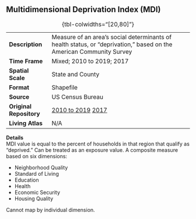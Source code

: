 ## Multidimensional Deprivation Index (MDI)

|                         |                                                                                                                                                                              |
|-----------------|-------------------------------------------------------|
| **Description**         | Measure of an area’s social determinants of health status, or “deprivation,” based on the American Community Survey                                                          |
| **Time Frame**          | Mixed; 2010 to 2019; 2017                                                                                                                                                    |
| **Spatial Scale**       | State and County                                                                                                                                                             |
| **Format**              | Shapefile                                                                                                                                                                    |
| **Source**              | US Census Bureau                                                                                                                                                             |
| **Original Repository** | [2010 to 2019](https://www.census.gov/topics/income-poverty/poverty/about/related-sites/rates.html) [2017](https://www.census.gov/library/publications/2019/acs/acs-40.html) |
| **Living Atlas**        | N/A                                                                                                                                                                          |

: {tbl-colwidths="\[20,80\]"}

**Details**\
MDI value is equal to the percent of households in that region that qualify as “deprived.” Can be treated as an exposure value. A composite measure based on six dimensions:

-   Neighborhood Quality
-   Standard of Living
-   Education
-   Health
-   Economic Security
-   Housing Quality

Cannot map by individual dimension.
